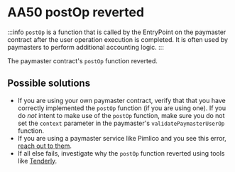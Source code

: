 # AA50 postOp reverted

:::info
`postOp` is a function that is called by the EntryPoint on the paymaster contract after the user operation execution is completed. It is often used by paymasters to perform additional accounting logic.
:::

The paymaster contract's `postOp` function reverted. 

## Possible solutions

- If you are using your own paymaster contract, verify that that you have correctly implemented the `postOp` function (if you are using one). If you do *not* intent to make use of the `postOp` function, make sure you do not set the `context` parameter in the paymaster's `validatePaymasterUserOp` function.
- If you are using a paymaster service like Pimlico and you see this error, [reach out to them](https://t.me/pimlicoHQ).
- If all else fails, investigate why the `postOp` function reverted using tools like [Tenderly](https://tenderly.co/).